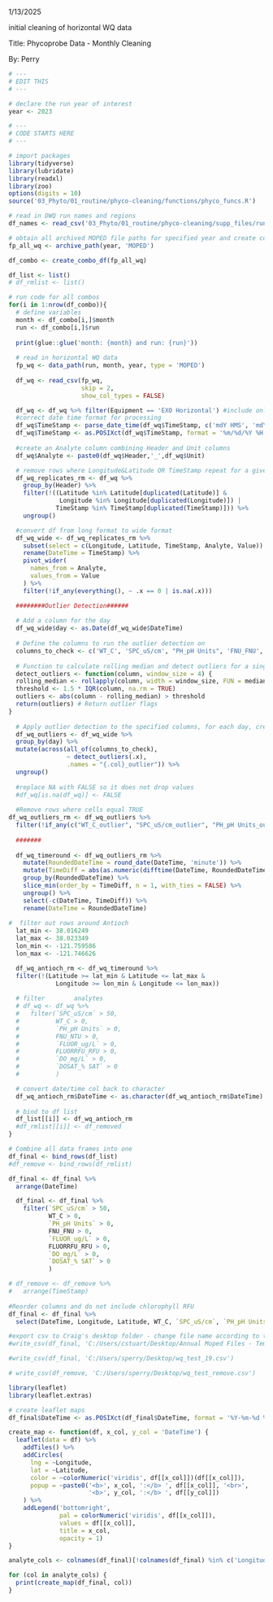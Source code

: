 1/13/2025

initial cleaning of horizontal WQ data

Title: Phycoprobe Data - Monthly Cleaning

By: Perry

```r
# ---
# EDIT THIS
# ---

# declare the run year of interest  
year <- 2023
```

```r
# ---
# CODE STARTS HERE
# ---

# import packages
library(tidyverse)
library(lubridate)
library(readxl)
library(zoo)
options(digits = 10)
source('03_Phyto/01_routine/phyco-cleaning/functions/phyco_funcs.R')

# read in DWQ run names and regions
df_names <- read_csv('03_Phyto/01_routine/phyco-cleaning/supp_files/run_names.csv', show_col_types = FALSE)

# obtain all archived MOPED file paths for specified year and create combo df
fp_all_wq <- archive_path(year, 'MOPED')

df_combo <- create_combo_df(fp_all_wq)

df_list <- list()
# df_rmlist <- list()

# run code for all combos
for(i in 1:nrow(df_combo)){
  # define variables
  month <- df_combo[i,]$month
  run <- df_combo[i,]$run
  
  print(glue::glue('month: {month} and run: {run}'))
  
  # read in horizontal WQ data
  fp_wq <- data_path(run, month, year, type = 'MOPED')
  
  df_wq <- read_csv(fp_wq,
                    skip = 2,
                    show_col_types = FALSE)

  df_wq <- df_wq %>% filter(Equipment == 'EXO Horizontal') #include only EXO Horizontal data
  #correct date time format for processing
  df_wq$TimeStamp <- parse_date_time(df_wq$TimeStamp, c('mdY HMS', 'mdY HM'))
  df_wq$TimeStamp <- as.POSIXct(df_wq$TimeStamp, format = '%m/%d/%Y %H:%M:%S')
 
  #create an Analyte column combining Header and Unit columns
  df_wq$Analyte <- paste0(df_wq$Header,'_',df_wq$Unit)

  # remove rows where Longitude&Latitude OR TimeStamp repeat for a given analyte
  df_wq_replicates_rm <- df_wq %>%
    group_by(Header) %>%
    filter(!((Latitude %in% Latitude[duplicated(Latitude)] & 
              Longitude %in% Longitude[duplicated(Longitude)]) | 
             TimeStamp %in% TimeStamp[duplicated(TimeStamp)])) %>%
    ungroup()

  #convert df from long format to wide format
  df_wq_wide <- df_wq_replicates_rm %>%
    subset(select = c(Longitude, Latitude, TimeStamp, Analyte, Value)) %>%
    rename(DateTime = TimeStamp) %>%
    pivot_wider(
      names_from = Analyte,
      values_from = Value
    ) %>%
    filter(!if_any(everything(), ~ .x == 0 | is.na(.x)))

  ########Outlier Detection######
  
  # Add a column for the day
  df_wq_wide$day <- as.Date(df_wq_wide$DateTime)
  
  # Define the columns to run the outlier detection on
  columns_to_check <- c('WT_C', 'SPC_uS/cm', "PH_pH Units", 'FNU_FNU', 'FLUOR_ug/L', 'FLUORRFU_RFU', 'DO_mg/L', "DOSAT_% SAT")
  
  # Function to calculate rolling median and detect outliers for a single column
  detect_outliers <- function(column, window_size = 4) {
  rolling_median <- rollapply(column, width = window_size, FUN = median, fill = NA, align = "center")
  threshold <- 1.5 * IQR(column, na.rm = TRUE)
  outliers <- abs(column - rolling_median) > threshold
  return(outliers) # Return outlier flags
}
  
  # Apply outlier detection to the specified columns, for each day, creating new outlier result columns
  df_wq_outliers <- df_wq_wide %>%
  group_by(day) %>% 
  mutate(across(all_of(columns_to_check), 
                ~ detect_outliers(.x), 
                .names = "{.col}_outlier")) %>% 
  ungroup()
  
  #replace NA with FALSE so it does not drop values
  #df_wq[is.na(df_wq)] <- FALSE
  
  #Remove rows where cells equal TRUE
df_wq_outliers_rm <- df_wq_outliers %>%
  filter(!if_any(c("WT_C_outlier", "SPC_uS/cm_outlier", "PH_pH Units_outlier", "FNU_FNU_outlier", "FLUOR_ug/L_outlier", "FLUORRFU_RFU_outlier", "DO_mg/L_outlier", "DOSAT_% SAT_outlier" ), ~ . == TRUE))
  
  #######
  
  df_wq_timeround <- df_wq_outliers_rm %>%
    mutate(RoundedDateTime = round_date(DateTime, 'minute')) %>%
    mutate(TimeDiff = abs(as.numeric(difftime(DateTime, RoundedDateTime, units = 'secs')))) %>%
    group_by(RoundedDateTime) %>%
    slice_min(order_by = TimeDiff, n = 1, with_ties = FALSE) %>%
    ungroup() %>%
    select(-c(DateTime, TimeDiff)) %>%
    rename(DateTime = RoundedDateTime)
  
#  filter out rows around Antioch
  lat_min <- 38.016249
  lat_max <- 38.023349
  lon_min <- -121.759586
  lon_max <- -121.746626

  df_wq_antioch_rm <- df_wq_timeround %>%
  filter(!(Latitude >= lat_min & Latitude <= lat_max &
             Longitude >= lon_min & Longitude <= lon_max))
  
  # filter        analytes
  # df_wq <- df_wq %>%
  #   filter(`SPC_uS/cm` > 50,
  #          WT_C > 0,
  #          `PH_pH Units` > 0,
  #          FNU_NTU > 0,
  #          `FLUOR_ug/L` > 0,
  #          FLUORRFU_RFU > 0,
  #          `DO_mg/L` > 0,
  #          `DOSAT_% SAT` > 0
  #          )

  # convert date/time col back to character
  df_wq_antioch_rm$DateTime <- as.character(df_wq_antioch_rm$DateTime)
  
  # bind to df list
  df_list[[i]] <- df_wq_antioch_rm
  #df_rmlist[[i]] <- df_removed
}

# Combine all data frames into one
df_final <- bind_rows(df_list)
#df_remove <- bind_rows(df_rmlist)

df_final <- df_final %>%
  arrange(DateTime)

  df_final <- df_final %>%
    filter(`SPC_uS/cm` > 50,
           WT_C > 0,
           `PH_pH Units` > 0,
           FNU_FNU > 0,
           `FLUOR_ug/L` > 0,
           FLUORRFU_RFU > 0,
           `DO_mg/L` > 0,
           `DOSAT_% SAT` > 0
           )

# df_remove <- df_remove %>%
#   arrange(TimeStamp)
  
#Reorder columns and do not include chlorophyll RFU
df_final <- df_final %>% 
  select(DateTime, Longitude, Latitude, WT_C, `SPC_uS/cm`, `PH_pH Units`, FNU_FNU, `FLUOR_ug/L`, `DO_mg/L`, `DOSAT_% SAT`)

#export csv to Craig's desktop folder - change file name according to the year
#write_csv(df_final, 'C:/Users/cstuart/Desktop/Annual Moped Files - Temp/MOPED_2021_combined_final_outliersremoved.csv')

#write_csv(df_final, 'C:/Users/sperry/Desktop/wq_test_19.csv')

# write_csv(df_remove, 'C:/Users/sperry/Desktop/wq_test_remove.csv')
```

```r
library(leaflet)
library(leaflet.extras)

# create leaflet maps
df_final$DateTime <- as.POSIXct(df_final$DateTime, format = '%Y-%m-%d %H:%M:%S')

create_map <- function(df, x_col, y_col = 'DateTime') {
  leaflet(data = df) %>%
    addTiles() %>%
    addCircles(
      lng = ~Longitude, 
      lat = ~Latitude,
      color = ~colorNumeric('viridis', df[[x_col]])(df[[x_col]]),
      popup = ~paste0('<b>', x_col, ':</b> ', df[[x_col]], '<br>',
                      '<b>', y_col, ':</b> ', df[[y_col]])
    ) %>%
    addLegend('bottomright', 
              pal = colorNumeric('viridis', df[[x_col]]), 
              values = df[[x_col]],
              title = x_col,
              opacity = 1)
}

analyte_cols <- colnames(df_final)[!colnames(df_final) %in% c('Longitude', 'Latitude', 'DateTime')]

for (col in analyte_cols) {
  print(create_map(df_final, col))
}
```




